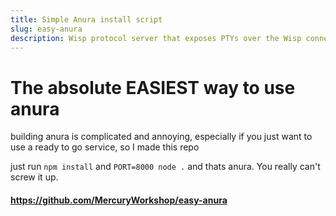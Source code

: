 ```yaml
---
title: Simple Anura install script
slug: easy-anura
description: Wisp protocol server that exposes PTYs over the Wisp connection.
---
```


# The absolute EASIEST way to use anura

building anura is complicated and annoying, especially if you just want to use a ready to go service, so I made this repo

just run `npm install` and `PORT=8000 node .` and thats anura. You really can't screw it up.

#### https://github.com/MercuryWorkshop/easy-anura